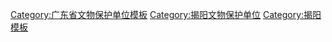 {{Navbox
|name = 揭阳市境内的广东省文物保护单位
|title = [[揭阳市境内的广东省文物保护单位列表|揭阳市境内的广东省文物保护单位]]
|listclass=hlist
|style = text-align:left;
|groupstyle = text-align:center;
|state = {{{state<includeonly>|collapsed</includeonly>}}}
|above =
 
|group1 = [[榕城区]]
|list1 = 
*[[陈氏家庙]]
*[[甲东里]]
*[[揭阳县署围墙]]
*[[太史第建筑群]]
 
|group2 = [[揭东县]]
|list2 = 
*[[锡场林氏宗祠]]
 
|group3 = [[揭西县]]
|list3 = 
*[[打铁街作坊群]]
*[[郭氏大夫第]]
*[[三山祖庙遗址]]
*[[植丰园]]
 
|group4 = [[普宁市]]
|list4 = 
*[[“八一”南昌起义南下部队指挥部军事决策会议旧址]]
*[[培风塔 (普宁)|培风塔]]
*[[德安里民居群]]
*[[虎头埔古窑址]]
 
|group5 = [[惠来县]]
|list5 = 
*[[靖海古城墙]]
*[[澳角炮台]]
 
|belowstyle= text-align:center
|below = 已列为[[全国重点文物保护单位]]的本表不再列出，参见：[[广东全国重点文物保护单位列表]]
}}<noinclude>
[[Category:广东省文物保护单位模板]]
[[Category:揭阳文物保护单位]]
[[Category:揭阳模板]]
</noinclude>